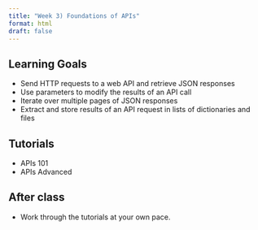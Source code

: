 ```yaml
---
title: "Week 3) Foundations of APIs"
format: html
draft: false
---
```


## Learning Goals

- Send HTTP requests to a web API and retrieve JSON responses
- Use parameters to modify the results of an API call
- Iterate over multiple pages of JSON responses
- Extract and store results of an API request in lists of dictionaries and files

<!--
__Preparation before class__
- Review the materials on web scraping basics.
-->

## Tutorials
- APIs 101
- APIs Advanced

## After class
- Work through the tutorials at your own pace.
